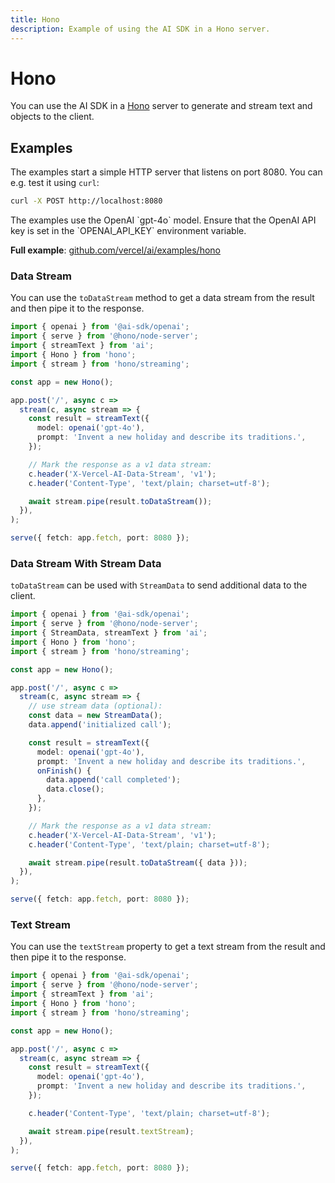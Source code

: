 ```yaml
---
title: Hono
description: Example of using the AI SDK in a Hono server.
---
```


# Hono

You can use the AI SDK in a [Hono](https://hono.dev/) server to generate and stream text and objects to the client.

## Examples

The examples start a simple HTTP server that listens on port 8080. You can e.g. test it using `curl`:

```bash
curl -X POST http://localhost:8080
```

<Note>
  The examples use the OpenAI `gpt-4o` model. Ensure that the OpenAI API key is
  set in the `OPENAI_API_KEY` environment variable.
</Note>

**Full example**: [github.com/vercel/ai/examples/hono](https://github.com/vercel/ai/tree/main/examples/hono)

### Data Stream

You can use the `toDataStream` method to get a data stream from the result and then pipe it to the response.

```ts filename='index.ts'
import { openai } from '@ai-sdk/openai';
import { serve } from '@hono/node-server';
import { streamText } from 'ai';
import { Hono } from 'hono';
import { stream } from 'hono/streaming';

const app = new Hono();

app.post('/', async c =>
  stream(c, async stream => {
    const result = streamText({
      model: openai('gpt-4o'),
      prompt: 'Invent a new holiday and describe its traditions.',
    });

    // Mark the response as a v1 data stream:
    c.header('X-Vercel-AI-Data-Stream', 'v1');
    c.header('Content-Type', 'text/plain; charset=utf-8');

    await stream.pipe(result.toDataStream());
  }),
);

serve({ fetch: app.fetch, port: 8080 });
```

### Data Stream With Stream Data

`toDataStream` can be used with `StreamData` to send additional data to the client.

```ts filename='index.ts' highlight="11-13,18-21,28"
import { openai } from '@ai-sdk/openai';
import { serve } from '@hono/node-server';
import { StreamData, streamText } from 'ai';
import { Hono } from 'hono';
import { stream } from 'hono/streaming';

const app = new Hono();

app.post('/', async c =>
  stream(c, async stream => {
    // use stream data (optional):
    const data = new StreamData();
    data.append('initialized call');

    const result = streamText({
      model: openai('gpt-4o'),
      prompt: 'Invent a new holiday and describe its traditions.',
      onFinish() {
        data.append('call completed');
        data.close();
      },
    });

    // Mark the response as a v1 data stream:
    c.header('X-Vercel-AI-Data-Stream', 'v1');
    c.header('Content-Type', 'text/plain; charset=utf-8');

    await stream.pipe(result.toDataStream({ data }));
  }),
);

serve({ fetch: app.fetch, port: 8080 });
```

### Text Stream

You can use the `textStream` property to get a text stream from the result and then pipe it to the response.

```ts filename='index.ts' highlight="18"
import { openai } from '@ai-sdk/openai';
import { serve } from '@hono/node-server';
import { streamText } from 'ai';
import { Hono } from 'hono';
import { stream } from 'hono/streaming';

const app = new Hono();

app.post('/', async c =>
  stream(c, async stream => {
    const result = streamText({
      model: openai('gpt-4o'),
      prompt: 'Invent a new holiday and describe its traditions.',
    });

    c.header('Content-Type', 'text/plain; charset=utf-8');

    await stream.pipe(result.textStream);
  }),
);

serve({ fetch: app.fetch, port: 8080 });
```
